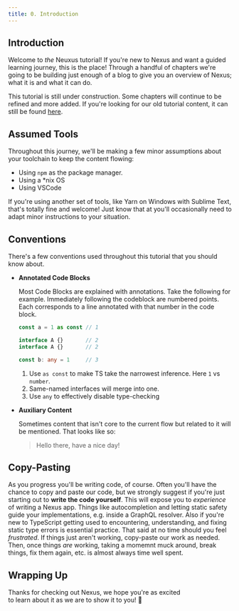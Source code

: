 ```yaml
---
title: 0. Introduction
---
```


## Introduction

Welcome to _the_ Neuxus tutorial! If you're new to Nexus and want a guided learning journey, this is the place! Through a handful of chapters we're going to be building just enough of a blog to give you an overview of Nexus; what it is and what it can do.

This tutorial is still under construction. Some chapters will continue to be refined and more added. If you're looking for our old tutorial content, it can still be found [here](/getting-started/tutorial).

## Assumed Tools

Throughout this journey, we'll be making a few minor assumptions about your toolchain to keep the content flowing:

- Using `npm` as the package manager.
- Using a \*nix OS
- Using VSCode

If you're using another set of tools, like Yarn on Windows with Sublime Text, that's totally fine and welcome! Just know that at you'll occasionally need to adapt minor instructions to your situation.

## Conventions

There's a few conventions used throughout this tutorial that you should know about.

- **Annotated Code Blocks**

  Most Code Blocks are explained with annotations. Take the following for example. Immediately following the codeblock are numbered points. Each corresponds to a line annotated with that number in the code block.

  <!-- prettier-ignore -->
  ```ts
  const a = 1 as const // 1

  interface A {}       // 2
  interface A {}       // 2

  const b: any = 1     // 3
  ```

  1. Use `as const` to make TS take the narrowest inference. Here `1` vs `number`.
  2. Same-named interfaces will merge into one.
  3. Use `any` to effectively disable type-checking

- **Auxiliary Content**

  Sometimes content that isn't core to the current flow but related to it will be mentioned. That looks like so:

  > Hello there, have a nice day!

## Copy-Pasting

As you progress you'll be writing code, of course. Often you'll have the chance to copy and paste our code, but we strongly suggest if you're just starting out to **write the code yourself**. This will expose you to _experience_ of writing a Nexus app. Things like autocompletion and letting static safety guide your implementations, e.g. inside a GraphQL resolver. Also if you're new to TypeScript getting used to encountering, understanding, and fixing static type errors is essential practice. That said at no time should you feel _frustrated_. If things just aren't working, copy-paste our work as needed. Then, once things _are_ working, taking a momemnt muck around, break things, fix them again, etc. is almost always time well spent.

## Wrapping Up

Thanks for checking out Nexus, we hope you're as excited<br/>to learn about it as we are to show it to you! :rocket:
